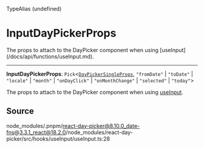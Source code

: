 <SectionTitle>TypeAlias (undefined)</SectionTitle>

# InputDayPickerProps

<Description>
  The props to attach to the DayPicker component when using
  [useInput](/docs/api/functions/useInput.md).
</Description>

---

<a id="undefined" name="undefined"></a>

<SignatureMemberIdentifier>**InputDayPickerProps**: `Pick`\<[`DayPickerSingleProps`](/docs/api/interfaces/DayPickerSingleProps.md), `"fromDate"` \| `"toDate"` \| `"locale"` \| `"month"` \| `"onDayClick"` \| `"onMonthChange"` \| `"selected"` \| `"today"`\></SignatureMemberIdentifier>

The props to attach to the DayPicker component when using [useInput](/docs/api/functions/useInput.md).

## Source

node_modules/.pnpm/react-day-picker@8.10.0_date-fns@3.3.1_react@18.2.0/node_modules/react-day-picker/src/hooks/useInput/useInput.ts:28
